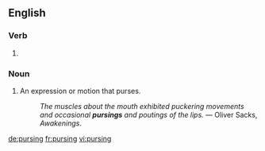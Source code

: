 
==English==

===Verb===
{{head|en|present participle}}

# {{present participle of|purse|lang=en}}

===Noun===
{{en-noun}}

# An expression or motion that purses.
#: ''The muscles about the mouth exhibited puckering movements and occasional '''pursings''' and poutings of the lips.'' &mdash; Oliver Sacks, ''Awakenings''.

[[de:pursing]]
[[fr:pursing]]
[[vi:pursing]]